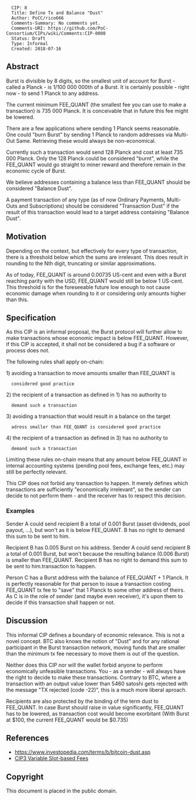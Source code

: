 <pre>
  CIP: 8
  Title: Define Tx and Balance "Dust"
  Author: PoCC/rico666
  Comments-Summary: No comments yet.
  Comments-URI: https://github.com/PoC-Consortium/CIPs/wiki/Comments:CIP-0008
  Status: Draft
  Type: Informal
  Created: 2018-07-16
</pre>

==Abstract==

Burst is divisible by 8 digits, so the smallest unit of account for
Burst - called a Planck - is 1/100 000 000th of a Burst. It is
certainly possible - right now - to send 1 Planck to any address.

The current minimum FEE_QUANT (the smallest fee you can use to make a
transaction) is 735 000 Planck. It is conceivable that in future this
fee might be lowered.

There are a few applications where sending 1 Planck seems
reasonable. One could "burn Burst" by sending 1 Planck to random
addresses via Multi-Out Same. Retrieving these would always be
non-economical.

Currently such a transaction would send 128 Planck and cost at least
735 000 Planck. Only the 128 Planck could be considered "burnt", while
the FEE_QUANT would go straight to miner reward and therefore remain
in the economic cycle of Burst.

We believe addresses containing a balance less than FEE_QUANT should
be considered "Balance Dust".

A payment transaction of any type (as of now Ordinary Payments,
Multi-Outs and Subscriptions) should be considered "Transaction Dust"
if the result of this transaction would lead to a target address
containing "Balance Dust".

==Motivation==

Depending on the context, but effectively for every type of
transaction, there is a threshold below which the sums are
irrelevant. This does result in rounding to the Nth digit, truncating
or similar approximations.

As of today, FEE_QUANT is around 0.00735 US-cent and even with a Burst
reaching parity with the USD, FEE_QUANT would still be below 1
US-cent. This threshold is for the foreseeable future low enough to
not cause economic damage when rounding to it or considering only
amounts higher than this.


==Specification==

As this CIP is an informal proposal, the Burst protocol will further
allow to make transactions whose economic impact is below
FEE_QUANT. However, if this CIP is accepted, it shall not be
considered a bug if a software or process does not.

The following rules shall apply on-chain:

1) avoiding a transaction to move amounts smaller than FEE_QUANT is
   considered good practice

2) the recipient of a transaction as defined in 1) has no authority to
   demand such a transaction

3) avoiding a transaction that would result in a balance on the target
   adress smaller than FEE_QUANT is considered good practice

4) the recipient of a transaction as defined in 3) has no authority to
   demand such a transaction

Limiting these rules on-chain means that any amount below FEE_QUANT in
internal accounting systems (pending pool fees, exchange fees, etc.)
may still be perfectly relevant.

This CIP does not forbid any transaction to happen. It merely defines
which transactions are sufficiently "economically irrelevant", so the
sender can decide to not perform them - and the receiver has to
respect this decision.

===Examples===

Sender A could send recipient B a total of 0.001 Burst (asset
dividends, pool payout, ...), but won't as it is below FEE_QUANT. B
has no right to demand this sum to be sent to him.

Recipient B has 0.005 Burst on his address. Sender A could send
recipient B a total of 0.001 Burst, but won't because the resulting
balance (0.006 Burst) is smaller than FEE_QUANT. Recipient B has no
right to demand this sum to be sent to him.transaction to happen.

Person C has a Burst address with the balance of FEE_QUANT + 1
Planck. It is perfectly reasonable for that person to issue a
transaction costing FEE_QUANT tx fee to "save" that 1 Planck to some
other address of theirs. As C is in the role of sender (and maybe even
receiver), it's upon them to decide if this transaction shall happen
or not.

==Discussion==

This informal CIP defines a boundary of economic relevance. This is
not a novel concept. BTC also knows the notion of "Dust" and for any
rational participant in the Burst transaction network, moving funds
that are smaller than the minimum tx fee necessary to move them is out
of the question.

Neither does this CIP nor will the wallet forbid anyone to perform
economically unfeasible transactions. You - as a sender - will always
have the right to decide to make these transactions. Contrary to BTC,
where a transaction with an output value lower than 5460 satoshi gets
rejected with the message "TX rejected (code -22)", this is a much
more liberal aproach.

Recipients are also protected by the binding of the term dust to
FEE_QUANT. In case Burst should raise in value significantly,
FEE_QUANT has to be lowered, as transaction cost would become
exorbitant (With Burst at $100, the current FEE_QUANT would be $0.735)

== References ==

* https://www.investopedia.com/terms/b/bitcoin-dust.asp
* [[cip-0003.mediawiki|CIP3 Variable Slot-based Fees]]

== Copyright ==

This document is placed in the public domain.

